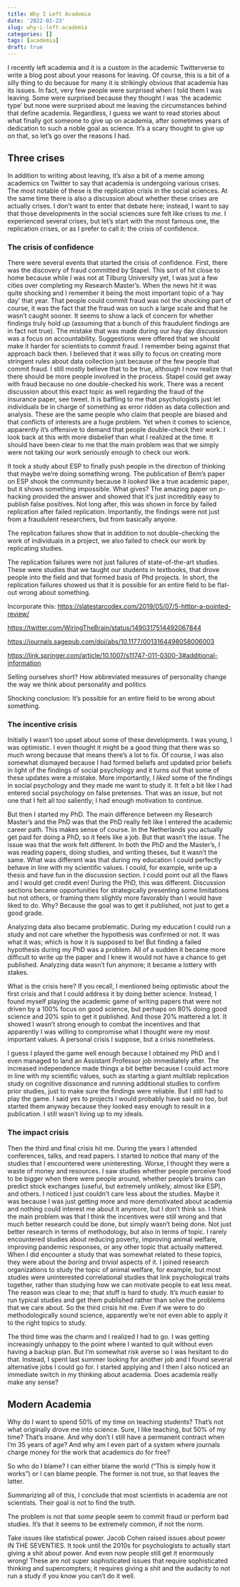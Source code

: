 ```yaml
---
title: Why I Left Academia
date: '2022-01-23'
slug: why-i-left-academia
categories: []
tags: [academia]
draft: true
---
```


I recently left academia and it is a custom in the academic Twitterverse to write a blog post about your reasons for leaving. Of course, this is a bit of a silly thing to do because for many it is strikingly obvious that academia has its issues. In fact, very few people were surprised when I told them I was leaving. Some were surprised because they thought I was 'the academic type' but none were surprised about me leaving the circumstances behind that define academia. Regardless, I guess we want to read stories about what finally got someone to give up on academia, after sometimes years of dedication to such a noble goal as science. It's a scary thought to give up on that, so let's go over the reasons I had.

## Three crises

In addition to writing about leaving, it's also a bit of a meme among academics on Twitter to say that academia is undergoing various crises. The most notable of these is the replication crisis in the social sciences. At the same time there is also a discussion about whether these crises are actually crises. I don't want to enter that debate here; instead, I want to say that those developments in the social sciences sure felt like crises to *me*. I experienced several crises, but let's start with the most famous one, the replication crises, or as I prefer to call it: the crisis of confidence.

### The crisis of confidence

There were several events that started the crisis of confidence. First, there was the discovery of fraud committed by Stapel. This sort of hit close to home because while I was not at Tilburg University yet, I was just a few cities over completing my Research Master's. When the news hit it was quite shocking and I remember it being the most important topic of a 'hay day' that year. That people could commit fraud was not the shocking part of course, it was the fact that the fraud was on such a large scale and that he wasn't caught sooner. It seems to show a lack of concern for whether findings truly hold up (assuming that a bunch of this fraudulent findings are in fact not true). The mistake that was made during our hay day discussion was a focus on accountability. Suggestions were offered that we should make it harder for scientists to commit fraud. I remember being against that approach back then. I believed that it was silly to focus on creating more stringent rules about data collection just because of the few people that commit fraud. I still mostly believe that to be true, although I now realize that there should be more people involved in the process. Stapel could get away with fraud because no one double-checked his work. There was a recent discussion about this exact topic as well regarding the fraud of the insurance paper, see tweet. It is baffling to me that psychologists just let individuals be in charge of something as error ridden as data collection and analysis. These are the same people who claim that people are biased and that conflicts of interests are a huge problem. Yet when it comes to science, apparently it's offensive to demand that people double-check their work. I look back at this with more disbelief than what I realized at the time. It should have been clear to me that the main problem was that we simply were not taking our work seriously enough to check our work.

It took a study about ESP to finally push people in the direction of thinking that maybe we're doing something wrong. The publication of Bem's paper on ESP shook the community because it *looked* like a true academic paper, but it shows something impossible. What gives? The amazing paper on *p*-hacking provided the answer and showed that it's just incredibly easy to publish false positives. Not long after, this was shown in force by failed replication after failed replication. Importantly, the findings were not just from a fraudulent researchers, but from basically anyone.

The replication failures show that in addition to not double-checking the work of individuals in a project, we also failed to check our work by replicating studies.

The replication failures were not just failures of state-of-the-art studies. These were studies that we taught our students in textbooks, that drove people into the field and that formed basis of Phd projects. In short, the replication failures showed us that it is possible for an entire field to be flat-out wrong about something.

Incorporate this: <https://slatestarcodex.com/2019/05/07/5-httlpr-a-pointed-review/>

<https://twitter.com/WiringTheBrain/status/1490317514492067844>

<https://journals.sagepub.com/doi/abs/10.1177/0013164498058006003>

<https://link.springer.com/article/10.1007/s11747-011-0300-3#additional-information>

Selling ourselves short? How abbreviated measures of personality change the way we think about personality and politics

Shocking conclusion: It's possible for an entire field to be wrong about something.

### The incentive crisis

Initially I wasn't too upset about some of these developments. I was young, I was optimistic. I even thought it might be a good thing that there was so much wrong because that means there's a lot to fix. Of course, I was also somewhat dismayed because I had formed beliefs and updated prior beliefs in light of the findings of social psychology and it turns out that some of these updates were a mistake. More importantly, I *liked* some of the findings in social psychology and they made me want to study it. It felt a bit like I had entered social psychology on false pretenses. That was an issue, but not one that I felt all too saliently; I had enough motivation to continue.

But then I started my PhD. The main difference between my Research Master's and the PhD was that the PhD really felt like I entered the academic career path. This makes sense of course. In the Netherlands you actually get paid for doing a PhD, so it feels like a job. But that wasn't the issue. The issue was that the work felt different. In both the PhD and the Master's, I was reading papers, doing studies, and writing theses, but it wasn't the same. What was different was that during my education I could perfectly behave in line with my scientific values. I could, for example, write up a thesis and have fun in the discussion section. I could point out all the flaws and I would get credit even! During the PhD, this was different. Discussion sections became opportunities for strategically presenting some limitations but not others, or framing them slightly more favorably than I would have liked to do. Why? Because the goal was to get it published, not just to get a good grade.

Analyzing data also became problematic. During my education I could run a study and not care whether the hypothesis was confirmed or not. It was what it was; which is how it is supposed to be! But finding a failed hypothesis during my PhD was a problem. All of a sudden it became more difficult to write up the paper and I knew it would not have a chance to get published. Analyzing data wasn't fun anymore; it became a lottery with stakes.

What is the crisis here? If you recall, I mentioned being optimistic about the first crisis and that I could address it by doing better science. Instead, I found myself playing the academic game of writing papers that were not driven by a 100% focus on good science, but perhaps on 80% doing good science and 20% spin to get it published. And those 20% mattered a lot. It showed I wasn't strong enough to combat the incentives and that apparently I was willing to compromise what I thought were my most important values. A personal crisis I suppose, but a crisis nonetheless.

I guess I played the game well enough because I obtained my PhD and I even managed to land an Assistant Professor job immediately after. The increased independence made things a bit better because I could act more in line with my scientific values, such as starting a giant multilab replication study on cognitive dissonance and running additional studies to confirm prior studies, just to make sure the findings were reliable. But I still had to play the game. I said yes to projects I would probably have said no too, but started them anyway because they looked easy enough to result in a publication. I still wasn't living up to my ideals.

### The impact crisis

Then the third and final crisis hit me. During the years I attended conferences, talks, and read papers. I started to notice that many of the studies that I encountered were uninteresting. Worse, I thought they were a waste of money and resources. I saw studies whether people perceive food to be bigger when there were people around, whether people's brains can predict stock exchanges (useful, but extremely unlikely, almost like ESP), and others. I noticed I just couldn't care less about the studies. Maybe it was because I was just getting more and more demotivated about academia and nothing could interest me about it anymore, but I don't think so. I think the main problem was that I think the incentives were still wrong and that much better research could be done, but simply wasn't being done. Not just better research in terms of methodology, but also in terms of topic. I rarely encountered studies about reducing poverty, improving animal welfare, improving pandemic responses, or any other topic that actually mattered. When I did encounter a study that was somewhat related to these topics, they were about the *boring* and *trivial* aspects of it. I joined research organizations to study the topic of animal welfare, for example, but most studies were uninterested correlational studies that link psychological traits together, rather than studying how we can motivate people to eat less meat. The reason was clear to me; that stuff is hard to study. It's much easier to run typical studies and get them published rather than solve the problems that we care about. So the third crisis hit me. Even if we were to do methodologically sound science, apparently we're not even able to apply it to the right topics to study.

The third time was the charm and I realized I had to go. I was getting increasingly unhappy to the point where I wanted to quit without even having a backup plan. But I'm somewhat risk averse so I was hesitant to do that. Instead, I spent last summer looking for another job and I found several alternative jobs I could go for. I started applying and I then I also noticed an immediate switch in my thinking about academia. Does academia really make any sense?

## Modern Academia

Why do I want to spend 50% of my time on teaching students? That's not what originally drove me into science. Sure, I like teaching, but 50% of my time? That's insane. And why don't I still have a permanent contract when I'm 35 years of age? And why am I even part of a system where journals charge money for the work that academics do for free?

So who do I blame? I can either blame the world ("This is simply how it works") or I can blame people. The former is not true, so that leaves the latter.

Summarizing all of this, I conclude that most scientists in academia are not scientists. Their goal is not to find the truth.

The problem is not that *some* people seem to commit fraud or perform bad studies. It's that it seems to be extremely common, if not the norm.

Take issues like statistical power. Jacob Cohen raised issues about power IN THE SEVENTIES. It took until the 2010s for psychologists to actually start giving a shit about power. And even now people still get it enormously wrong! These are not super sophisticated issues that require sophisticated thinking and supercompters; it requires giving a shit and the audacity to not run a study if you know you can't do it well.
